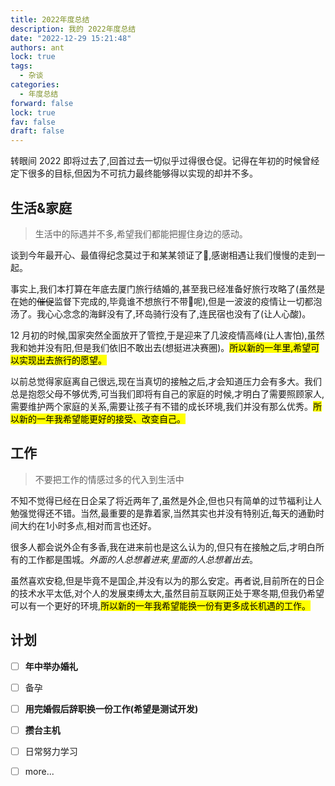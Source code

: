 ```yaml
---
title: 2022年度总结
description: 我的 2022年度总结
date: "2022-12-29 15:21:48"
authors: ant
lock: true
tags:
  - 杂谈
categories:
  - 年度总结
forward: false
lock: true
fav: false
draft: false
---
```


转眼间 2022 即将过去了,回首过去一切似乎过得很仓促。记得在年初的时候曾经定下很多的目标,但因为不可抗力最终能够得以实现的却并不多。

## 生活&家庭

> 生活中的际遇并不多,希望我们都能把握住身边的感动。

谈到今年最开心、最值得纪念莫过于和某某领证了🙌,感谢相遇让我们慢慢的走到一起。

事实上,我们本打算在年底去厦门旅行结婚的,甚至我已经准备好旅行攻略了(虽然是在她的~~催促~~监督下完成的,毕竟谁不想旅行不带🧠呢),但是一波波的疫情让一切都泡汤了。我心心念念的海鲜没有了,环岛骑行没有了,连民宿也没有了(让人心酸)。

12 月初的时候,国家突然全面放开了管控,于是迎来了几波疫情高峰(让人害怕),虽然我和她并没有阳,但是我们依旧不敢出去(想挺进决赛圈)。<mark>所以新的一年里,希望可以实现出去旅行的愿望。</mark>

以前总觉得家庭离自己很远,现在当真切的接触之后,才会知道压力会有多大。我们总是抱怨父母不够优秀,可当我们即将有自己的家庭的时候,才明白了需要照顾家人,需要维护两个家庭的关系,需要让孩子有不错的成长环境,我们并没有那么优秀。<mark>所以新的一年我希望能更好的接受、改变自己。</mark>

## 工作

> 不要把工作的情感过多的代入到生活中

不知不觉得已经在日企呆了将近两年了,虽然是外企,但也只有简单的过节福利让人勉强觉得还不错。当然,最重要的是靠着家,当然其实也并没有特别近,每天的通勤时间大约在1小时多点,相对而言也还好。

很多人都会说外企有多香,我在进来前也是这么认为的,但只有在接触之后,才明白所有的工作都是围城。*外面的人总想着进来,里面的人总想着出去*。

虽然喜欢安稳,但是毕竟不是国企,并没有以为的那么安定。再者说,目前所在的日企的技术水平太低,对个人的发展束缚太大,虽然目前互联网正处于寒冬期,但我仍希望可以有一个更好的环境,<mark>所以新的一年我希望能换一份有更多成长机遇的工作。</mark>

## 计划

- [ ] **年中举办婚礼**
- [ ] 备孕
- [ ] **用完婚假后辞职换一份工作(希望是测试开发)**
- [ ] **攒台主机**
- [ ] 日常努力学习
- [ ] more...

